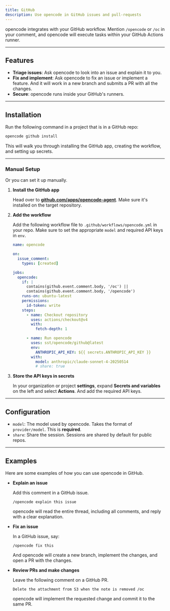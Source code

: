 ```yaml
---
title: GitHub
description: Use opencode in GitHub issues and pull-requests
---
```


opencode integrates with your GitHub workflow. Mention `/opencode` or `/oc` in your comment, and opencode will execute tasks within your GitHub Actions runner.

---

## Features

- **Triage issues**: Ask opencode to look into an issue and explain it to you.
- **Fix and implement**: Ask opencode to fix an issue or implement a feature. And it will work in a new branch and submits a PR with all the changes.
- **Secure**: opencode runs inside your GitHub's runners.

---

## Installation

Run the following command in a project that is in a GitHub repo:

```bash
opencode github install
```

This will walk you through installing the GitHub app, creating the workflow, and setting up secrets.

---

### Manual Setup

Or you can set it up manually.

1. **Install the GitHub app**

   Head over to [**github.com/apps/opencode-agent**](https://github.com/apps/opencode-agent). Make sure it's installed on the target repository.

2. **Add the workflow**

   Add the following workflow file to `.github/workflows/opencode.yml` in your repo. Make sure to set the appropriate `model` and required API keys in `env`.

   ```yml title=".github/workflows/opencode.yml" {24,26}
   name: opencode

   on:
     issue_comment:
       types: [created]

   jobs:
     opencode:
       if: |
         contains(github.event.comment.body, '/oc') ||
         contains(github.event.comment.body, '/opencode')
       runs-on: ubuntu-latest
       permissions:
         id-token: write
       steps:
         - name: Checkout repository
           uses: actions/checkout@v4
           with:
             fetch-depth: 1

         - name: Run opencode
           uses: sst/opencode/github@latest
           env:
             ANTHROPIC_API_KEY: ${{ secrets.ANTHROPIC_API_KEY }}
           with:
             model: anthropic/claude-sonnet-4-20250514
             # share: true
   ```

3. **Store the API keys in secrets**

   In your organization or project **settings**, expand **Secrets and variables** on the left and select **Actions**. And add the required API keys.

---

## Configuration

- `model`: The model used by opencode. Takes the format of `provider/model`. This is **required**.
- `share`: Share the session. Sessions are shared by default for public repos.

---

## Examples

Here are some examples of how you can use opencode in GitHub.

- **Explain an issue**

  Add this comment in a GitHub issue.

  ```
  /opencode explain this issue
  ```

  opencode will read the entire thread, including all comments, and reply with a clear explanation.

- **Fix an issue**

  In a GitHub issue, say:

  ```
  /opencode fix this
  ```

  And opencode will create a new branch, implement the changes, and open a PR with the changes.

- **Review PRs and make changes**

  Leave the following comment on a GitHub PR.

  ```
  Delete the attachment from S3 when the note is removed /oc
  ```

  opencode will implement the requested change and commit it to the same PR.
